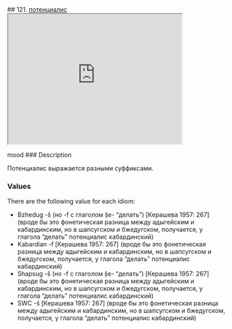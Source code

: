 ## 121. <a href =  'https://agricolamz.github.io/The_Circassian_Isoglosses_Database/121.html'>потенциалис</a><div class='box'><iframe src='https://agricolamz.github.io/The_Circassian_Isoglosses_Database/121.html' width = '400px' height = '300px'></iframe></div>mood
### Description

Потенциалис выражается разными суффиксами.

### Values
There are the following value for each idiom:

* Bzhedug  -ŝ (но -f с глаголом ṣ̂e- "делать") [Керашева 1957: 267] (вроде бы это фонетическая разница между адыгейским и кабардинским, но в шапсугском и бжедугском, получается, у глагола "делать" потенциалис кабардинский)
* Kabardian  -f [Керашева 1957: 267] (вроде бы это фонетическая разница между адыгейским и кабардинским, но в шапсугском и бжедугском, получается, у глагола "делать" потенциалис кабардинский)
* Shapsug  -ŝ (но -f с глаголом ṣ̂e- "делать") [Керашева 1957: 267] (вроде бы это фонетическая разница между адыгейским и кабардинским, но в шапсугском и бжедугском, получается, у глагола "делать" потенциалис кабардинский)
* SWC  -ŝ [Керашева 1957: 267] (вроде бы это фонетическая разница между адыгейским и кабардинским, но в шапсугском и бжедугском, получается, у глагола "делать" потенциалис кабардинский)

